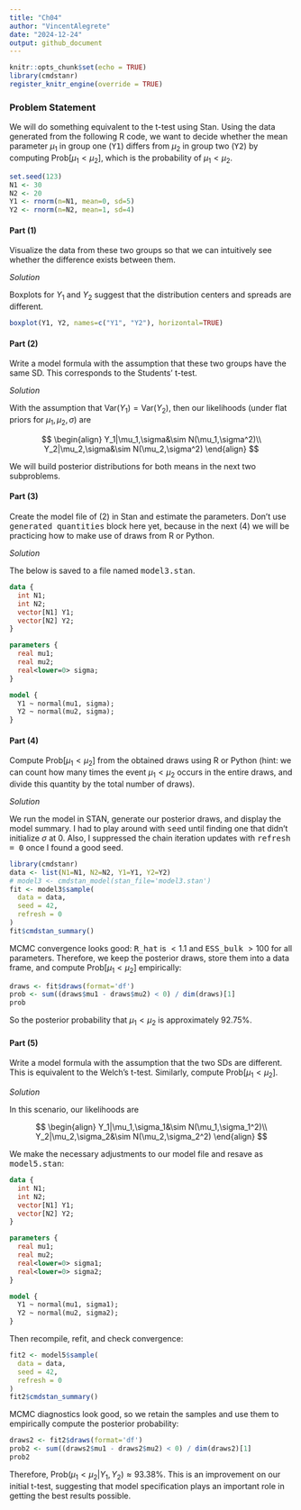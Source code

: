```yaml
---
title: "Ch04"
author: "VincentAlegrete"
date: "2024-12-24"
output: github_document
---
```


```r
knitr::opts_chunk$set(echo = TRUE)
library(cmdstanr)
register_knitr_engine(override = TRUE)
```

### Problem Statement

We will do something equivalent to the t-test using Stan. Using the data generated from the following R code, we want to decide whether the mean parameter $\mu_1$ in group one (<tt>Y1</tt>) differs from $\mu_2$ in group two (<tt>Y2</tt>) by computing $\text{Prob}[\mu_1 < \mu_2]$, which is the probability of $\mu_1 < \mu_2$.

```r
set.seed(123)
N1 <- 30
N2 <- 20
Y1 <- rnorm(n=N1, mean=0, sd=5)
Y2 <- rnorm(n=N2, mean=1, sd=4)
```

#### Part (1)

Visualize the data from these two groups so that we can intuitively see whether the difference exists between them.

<i>Solution</i> 

Boxplots for $Y_1$ and $Y_2$ suggest that the distribution centers and spreads are different.

```r
boxplot(Y1, Y2, names=c("Y1", "Y2"), horizontal=TRUE)
```

#### Part (2)

Write a model formula with the assumption that these two groups have the same SD. This corresponds to the Students’ t-test.

<i>Solution</i>

With the assumption that $\text{Var}(Y_1)=\text{Var}(Y_2)$, then our likelihoods (under flat priors for $\mu_1,\mu_2,\sigma$) are

$$
\begin{align}
Y_1|\mu_1,\sigma&\sim N(\mu_1,\sigma^2)\\
Y_2|\mu_2,\sigma&\sim N(\mu_2,\sigma^2)
\end{align}
$$

We will build posterior distributions for both means in the next two subproblems.

#### Part (3) 

Create the model file of (2) in Stan and estimate the parameters. Don’t use <tt>generated quantities</tt> block here yet, because in the next (4) we will be practicing how to make use of draws from R or Python.

<i>Solution</i>

The below is saved to a file named <tt>model3.stan</tt>.

```stan
data {
  int N1;
  int N2;
  vector[N1] Y1;
  vector[N2] Y2;
}

parameters {
  real mu1;
  real mu2;
  real<lower=0> sigma;
}

model {
  Y1 ~ normal(mu1, sigma);
  Y2 ~ normal(mu2, sigma);
}
```


#### Part (4)

Compute $\text{Prob}[\mu_1 < \mu_2]$ from the obtained draws using R or Python (hint: we can count how many times the event $\mu_1 < \mu_2$ occurs in the entire draws, and divide this quantity by the total number of draws).

<i>Solution</i> 

We run the model in STAN, generate our posterior draws, and display the model summary. I had to play around with <tt>seed</tt> until finding one that didn't initialize $\sigma$ at 0. Also, I suppressed the chain iteration updates with <tt>refresh = 0</tt> once I found a good seed. 

```r
library(cmdstanr)
data <- list(N1=N1, N2=N2, Y1=Y1, Y2=Y2)
# model3 <- cmdstan_model(stan_file='model3.stan')
fit <- model3$sample(
  data = data, 
  seed = 42,
  refresh = 0
)
fit$cmdstan_summary()
```

MCMC convergence looks good: <tt>R_hat</tt> is $<1.1$ and <tt>ESS_bulk</tt> $>100$ for all parameters. Therefore, we keep the posterior draws, store them into a data frame, and compute $\text{Prob}[\mu_1 < \mu_2]$ empirically:

```r
draws <- fit$draws(format='df')
prob <- sum((draws$mu1 - draws$mu2) < 0) / dim(draws)[1]
prob
```

So the posterior probability that $\mu_1 < \mu_2$ is approximately $92.75\%$. 

#### Part (5)

Write a model formula with the assumption that the two SDs are different. This is equivalent to the Welch’s t-test. Similarly, compute $\text{Prob}[\mu_1 < \mu_2]$.

<i>Solution</i> 

In this scenario, our likelihoods are

$$
\begin{align}
Y_1|\mu_1,\sigma_1&\sim N(\mu_1,\sigma_1^2)\\
Y_2|\mu_2,\sigma_2&\sim N(\mu_2,\sigma_2^2)
\end{align}
$$

We make the necessary adjustments to our model file and resave as <tt>model5.stan</tt>:

```stan
data {
  int N1;
  int N2;
  vector[N1] Y1;
  vector[N2] Y2;
}

parameters {
  real mu1;
  real mu2;
  real<lower=0> sigma1;
  real<lower=0> sigma2;
}

model {
  Y1 ~ normal(mu1, sigma1);
  Y2 ~ normal(mu2, sigma2);
}

```

Then recompile, refit, and check convergence:

```r
fit2 <- model5$sample(
  data = data, 
  seed = 42,
  refresh = 0
)
fit2$cmdstan_summary()
```

MCMC diagnostics look good, so we retain the samples and use them to empirically compute the posterior probability:

```r
draws2 <- fit2$draws(format='df')
prob2 <- sum((draws2$mu1 - draws2$mu2) < 0) / dim(draws2)[1]
prob2
```

Therefore, $\text{Prob}(\mu_1<\mu_2|Y_1,Y_2)\approx 93.38\%$. This is an improvement on our initial t-test, suggesting that model specification plays an important role in getting the best results possible.